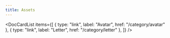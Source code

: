 ```yaml
---
title: Assets
---
```



<DocCardList
  items={[
    { type: "link", label: "Avatar", href: "/category/avatar" },
    { type: "link", label: "Letter", href: "/category/letter" },
  ]}
/>
